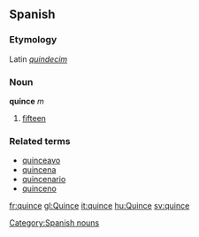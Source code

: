 == Spanish ==
===Etymology===
Latin ''[[quindecim]]''
=== Noun ===
'''quince''' ''m''
# [[fifteen]]

===Related terms===
*[[quinceavo]]
*[[quincena]]
*[[quincenario]]
*[[quinceno]]
[[Category:Spanish nouns]]

[[fr:quince]]
[[gl:Quince]]
[[it:quince]]
[[hu:Quince]]
[[sv:quince]]